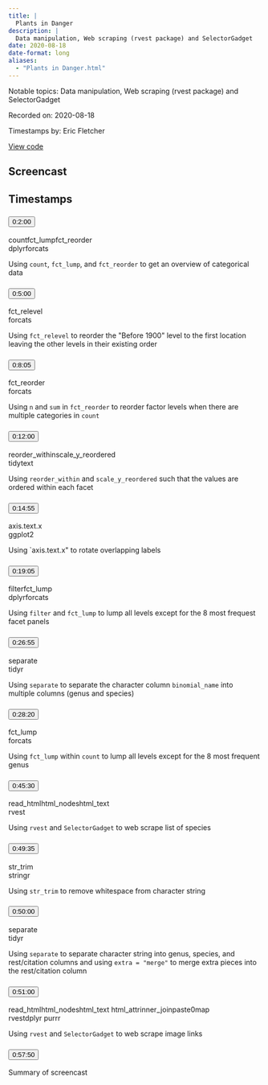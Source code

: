 ```yaml
---
title: |
  Plants in Danger
description: |
  Data manipulation, Web scraping (rvest package) and SelectorGadget
date: 2020-08-18
date-format: long
aliases:
  - "Plants in Danger.html"
---
```


Notable topics: Data manipulation, Web scraping (rvest package) and SelectorGadget

Recorded on: 2020-08-18

Timestamps by: Eric Fletcher

[View code](https://github.com/dgrtwo/data-screencasts/blob/master/2020_08_18_extinct_plants.Rmd)

## Screencast

<div id="yt-player" data-video-id="f7Rc1bvMgZY"></div>

## Timestamps

```{=html}
<div id="topics">
  <div class="topic">
    <h3 id="ts-120">
      <button class="btn btn-link btn-timestamp" onClick="playerSkipToTimestamp(120, this)">0:2:00</button>
    </h3>
    <div class="topic_badges"><div><span class="badge-functions badge bg-info">count</span><span class="badge-functions badge bg-info">fct_lump</span><span class="badge-functions badge bg-info">fct_reorder</span></div><div><span class="badge-packages badge bg-primary">dplyr</span><span class="badge-packages badge bg-primary">forcats</span></div></div>
    <div class="topic_description">
      <p>Using <code>count</code>, <code>fct_lump</code>, and <code>fct_reorder</code> to get an overview of categorical data</p>

    </div>
  </div>
  <div class="topic">
    <h3 id="ts-300">
      <button class="btn btn-link btn-timestamp" onClick="playerSkipToTimestamp(300, this)">0:5:00</button>
    </h3>
    <div class="topic_badges"><div><span class="badge-functions badge bg-info">fct_relevel</span></div><div><span class="badge-packages badge bg-primary">forcats</span></div></div>
    <div class="topic_description">
      <p>Using <code>fct_relevel</code> to reorder the &quot;Before 1900&quot; level to the first location leaving the other levels in their existing order</p>

    </div>
  </div>
  <div class="topic">
    <h3 id="ts-485">
      <button class="btn btn-link btn-timestamp" onClick="playerSkipToTimestamp(485, this)">0:8:05</button>
    </h3>
    <div class="topic_badges"><div><span class="badge-functions badge bg-info">fct_reorder</span></div><div><span class="badge-packages badge bg-primary">forcats</span></div></div>
    <div class="topic_description">
      <p>Using <code>n</code> and <code>sum</code> in <code>fct_reorder</code> to reorder factor levels when there are multiple categories in <code>count</code></p>

    </div>
  </div>
  <div class="topic">
    <h3 id="ts-720">
      <button class="btn btn-link btn-timestamp" onClick="playerSkipToTimestamp(720, this)">0:12:00</button>
    </h3>
    <div class="topic_badges"><div><span class="badge-functions badge bg-info">reorder_within</span><span class="badge-functions badge bg-info">scale_y_reordered</span></div><div><span class="badge-packages badge bg-primary">tidytext</span></div></div>
    <div class="topic_description">
      <p>Using <code>reorder_within</code> and <code>scale_y_reordered</code> such that the values are ordered within each facet</p>

    </div>
  </div>
  <div class="topic">
    <h3 id="ts-895">
      <button class="btn btn-link btn-timestamp" onClick="playerSkipToTimestamp(895, this)">0:14:55</button>
    </h3>
    <div class="topic_badges"><div><span class="badge-functions badge bg-info">axis.text.x</span></div><div><span class="badge-packages badge bg-primary">ggplot2</span></div></div>
    <div class="topic_description">
      <p>Using `axis.text.x&quot; to rotate overlapping labels</p>

    </div>
  </div>
  <div class="topic">
    <h3 id="ts-1145">
      <button class="btn btn-link btn-timestamp" onClick="playerSkipToTimestamp(1145, this)">0:19:05</button>
    </h3>
    <div class="topic_badges"><div><span class="badge-functions badge bg-info">filter</span><span class="badge-functions badge bg-info">fct_lump</span></div><div><span class="badge-packages badge bg-primary">dplyr</span><span class="badge-packages badge bg-primary">forcats</span></div></div>
    <div class="topic_description">
      <p>Using <code>filter</code> and <code>fct_lump</code> to lump all levels except for the 8 most frequest facet panels</p>

    </div>
  </div>
  <div class="topic">
    <h3 id="ts-1615">
      <button class="btn btn-link btn-timestamp" onClick="playerSkipToTimestamp(1615, this)">0:26:55</button>
    </h3>
    <div class="topic_badges"><div><span class="badge-functions badge bg-info">separate</span></div><div><span class="badge-packages badge bg-primary">tidyr</span></div></div>
    <div class="topic_description">
      <p>Using <code>separate</code> to separate the character column <code>binomial_name</code> into multiple columns (genus and species)</p>

    </div>
  </div>
  <div class="topic">
    <h3 id="ts-1700">
      <button class="btn btn-link btn-timestamp" onClick="playerSkipToTimestamp(1700, this)">0:28:20</button>
    </h3>
    <div class="topic_badges"><div><span class="badge-functions badge bg-info">fct_lump</span></div><div><span class="badge-packages badge bg-primary">forcats</span></div></div>
    <div class="topic_description">
      <p>Using <code>fct_lump</code> within <code>count</code> to lump all levels except for the 8 most frequent genus</p>

    </div>
  </div>
  <div class="topic">
    <h3 id="ts-2730">
      <button class="btn btn-link btn-timestamp" onClick="playerSkipToTimestamp(2730, this)">0:45:30</button>
    </h3>
    <div class="topic_badges"><div><span class="badge-functions badge bg-info">read_html</span><span class="badge-functions badge bg-info">html_nodes</span><span class="badge-functions badge bg-info">html_text</span></div><div><span class="badge-packages badge bg-primary">rvest</span></div></div>
    <div class="topic_description">
      <p>Using <code>rvest</code> and <code>SelectorGadget</code> to web scrape list of species</p>

    </div>
  </div>
  <div class="topic">
    <h3 id="ts-2975">
      <button class="btn btn-link btn-timestamp" onClick="playerSkipToTimestamp(2975, this)">0:49:35</button>
    </h3>
    <div class="topic_badges"><div><span class="badge-functions badge bg-info">str_trim</span></div><div><span class="badge-packages badge bg-primary">stringr</span></div></div>
    <div class="topic_description">
      <p>Using <code>str_trim</code> to remove whitespace from character string</p>

    </div>
  </div>
  <div class="topic">
    <h3 id="ts-3000">
      <button class="btn btn-link btn-timestamp" onClick="playerSkipToTimestamp(3000, this)">0:50:00</button>
    </h3>
    <div class="topic_badges"><div><span class="badge-functions badge bg-info">separate</span></div><div><span class="badge-packages badge bg-primary">tidyr</span></div></div>
    <div class="topic_description">
      <p>Using <code>separate</code> to separate character string into genus, species, and rest/citation columns and using <code>extra = &quot;merge&quot;</code> to merge extra pieces into the rest/citation column</p>

    </div>
  </div>
  <div class="topic">
    <h3 id="ts-3060">
      <button class="btn btn-link btn-timestamp" onClick="playerSkipToTimestamp(3060, this)">0:51:00</button>
    </h3>
    <div class="topic_badges"><div><span class="badge-functions badge bg-info">read_html</span><span class="badge-functions badge bg-info">html_nodes</span><span class="badge-functions badge bg-info">html_text 
html_attr</span><span class="badge-functions badge bg-info">inner_join</span><span class="badge-functions badge bg-info">paste0</span><span class="badge-functions badge bg-info">map</span></div><div><span class="badge-packages badge bg-primary">rvest</span><span class="badge-packages badge bg-primary">dplyr
purrr</span></div></div>
    <div class="topic_description">
      <p>Using <code>rvest</code> and <code>SelectorGadget</code> to web scrape image links</p>

    </div>
  </div>
  <div class="topic">
    <h3 id="ts-3470">
      <button class="btn btn-link btn-timestamp" onClick="playerSkipToTimestamp(3470, this)">0:57:50</button>
    </h3>
    <div class="topic_badges"><div></div><div></div></div>
    <div class="topic_description">
      <p>Summary of screencast</p>

    </div>
  </div>
</div>
```
     
<script>
// 2. This code loads the IFrame Player API code asynchronously.
var tag = document.createElement("script");

tag.src = "https://www.youtube.com/iframe_api";
var firstScriptTag = document.getElementsByTagName("script")[0];
firstScriptTag.parentNode.insertBefore(tag, firstScriptTag);

// 3. This function creates an <iframe> (and YouTube player)
//    after the API code downloads.
var videoId = document.getElementById("yt-player").dataset.videoId;
var player;
function onYouTubeIframeAPIReady() {
  player = new YT.Player("yt-player", {
    height: "486",
    width: "864",
    videoId: videoId,
    playerVars: {
      "playsinline": 1
    },
    events: {
      onStateChange: function(event) {
        if (event.data == YT.PlayerState.PLAYING) {
          followTimestamps()
        }
      }
    }
  });
}

function playerSkipToTimestamp(seconds, tsElement) {
  player.seekTo(seconds, true)
  tsElement.scrollIntoView()
  document.getElementById("screencast").scrollIntoView()
}

const timestamps = Array.from(document.querySelectorAll('.topic h3[id^="ts-"]'))
  .map(el => el.id.replace('ts-', ''))

function followTimestamps() {
  if (player.getPlayerState() !== 1) {
    return
  }
  const currentTime = `${Math.floor(player.getCurrentTime())}`
  if (timestamps.includes(currentTime)) {
    const el = document.getElementById(`ts-${currentTime}`)
    if (el) {
      el.scrollIntoView()
      document.getElementById("screencast").scrollIntoView()
    }
  }
  setTimeout(followTimestamps, 1000)
}
</script>

